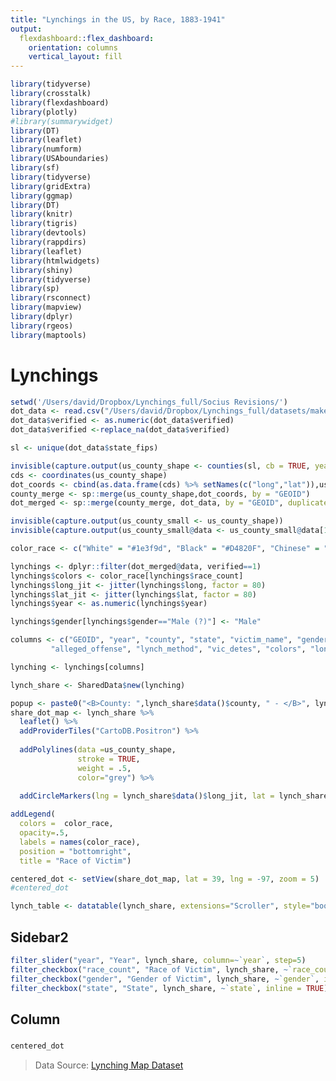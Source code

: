 ```yaml
---
title: "Lynchings in the US, by Race, 1883-1941"
output: 
  flexdashboard::flex_dashboard:
    orientation: columns
    vertical_layout: fill
---
```


```r
library(tidyverse)
library(crosstalk)
library(flexdashboard)
library(plotly)
#library(summarywidget)
library(DT)
library(leaflet)
library(numform)
library(USAboundaries)
library(sf)
library(tidyverse)
library(gridExtra)
library(ggmap)
library(DT)
library(knitr)
library(tigris)
library(devtools)
library(rappdirs)
library(leaflet)
library(htmlwidgets)
library(shiny)
library(tidyverse)
library(sp)
library(rsconnect)
library(mapview)
library(dplyr)
library(rgeos)
library(maptools)
```

Lynchings {data-icon="fa-map"}
===========================================================


```r

setwd('/Users/david/Dropbox/Lynchings_full/Socius Revisions/')
dot_data <- read.csv("/Users/david/Dropbox/Lynchings_full/datasets/make_dot_map_with_this_02.csv", colClasses='character', stringsAsFactors=F)
dot_data$verified <- as.numeric(dot_data$verified)
dot_data$verified <-replace_na(dot_data$verified)

sl <- unique(dot_data$state_fips)

invisible(capture.output(us_county_shape <- counties(sl, cb = TRUE, year = NULL)))
cds <- coordinates(us_county_shape)
dot_coords <- cbind(as.data.frame(cds) %>% setNames(c("long","lat")),us_county_shape@data['GEOID'])
county_merge <- sp::merge(us_county_shape,dot_coords, by = "GEOID")
dot_merged <- sp::merge(county_merge, dot_data, by = "GEOID", duplicateGeoms = TRUE)

invisible(capture.output(us_county_small <- us_county_shape))
invisible(capture.output(us_county_small@data <- us_county_small@data[1]))

color_race <- c("White" = "#1e3f9d", "Black" = "#D4820F", "Chinese" = "#8d371b", "Japanese" = "#5134a6", "Mexican" = "#146c2a", "American Indian" = "#1e9d7e", "Other" = "#41330c")

lynchings <- dplyr::filter(dot_merged@data, verified==1)
lynchings$colors <- color_race[lynchings$race_count]
lynchings$long_jit <- jitter(lynchings$long, factor = 80)
lynchings$lat_jit <- jitter(lynchings$lat, factor = 80)
lynchings$year <- as.numeric(lynchings$year)

lynchings$gender[lynchings$gender=="Male (?)"] <- "Male"

columns <- c("GEOID", "year", "county", "state", "victim_name", "gender", "race_count",
         "alleged_offense", "lynch_method", "vic_detes", "colors", "long_jit", "lat_jit")

lynching <- lynchings[columns]

lynch_share <- SharedData$new(lynching)

popup <- paste0("<B>County: ",lynch_share$data()$county, " - </B>", lynch_share$data()$vic_detes)
share_dot_map <- lynch_share %>%
  leaflet() %>%
  addProviderTiles("CartoDB.Positron") %>%
  
  addPolylines(data =us_county_shape,                  
               stroke = TRUE,
               weight = .5,
               color="grey") %>%
  
  addCircleMarkers(lng = lynch_share$data()$long_jit, lat = lynch_share$data()$lat_jit, weight=7, opacity = .1,     radius =1.5,color=lynch_share$data()$colors, stroke = TRUE, fillOpacity = .6, popup = popup) %>%

addLegend( 
  colors =  color_race,
  opacity=.5,
  labels = names(color_race),
  position = "bottomright", 
  title = "Race of Victim") 

centered_dot <- setView(share_dot_map, lat = 39, lng = -97, zoom = 5)
#centered_dot

lynch_table <- datatable(lynch_share, extensions="Scroller", style="bootstrap", class="compact", width="100%", options=list(deferRender=TRUE, scrollY=300, scroller=TRUE))
```


Sidebar2 {.sidebar}
-----------------------------------------------------------------------

```r
filter_slider("year", "Year", lynch_share, column=~`year`, step=5)
filter_checkbox("race_count", "Race of Victim", lynch_share, ~`race_count`, inline = TRUE)
filter_checkbox("gender", "Gender of Victim", lynch_share, ~`gender`, inline = TRUE)
filter_checkbox("state", "State", lynch_share, ~`state`, inline = TRUE)
```


Column
-----------------

###

```r
centered_dot
```

> Data Source:  [Lynching Map Dataset](https://s3.amazonaws.com/davidrigbysociology/make_dot_map_with_this_02.csv)

